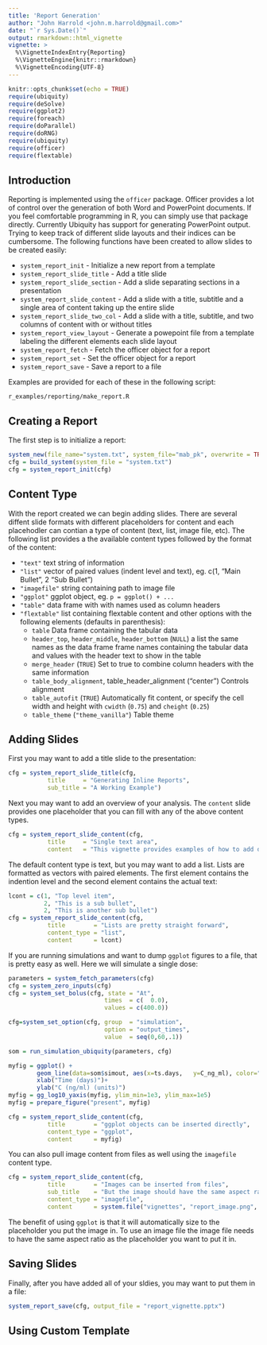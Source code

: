 ```yaml
---
title: 'Report Generation'
author: "John Harrold <john.m.harrold@gmail.com>"
date: "`r Sys.Date()`"
output: rmarkdown::html_vignette
vignette: >
  %\VignetteIndexEntry{Reporting}
  %\VignetteEngine{knitr::rmarkdown}
  %\VignetteEncoding{UTF-8}
---
```


```r
knitr::opts_chunk$set(echo = TRUE)
require(ubiquity)
require(deSolve)
require(ggplot2)
require(foreach)
require(doParallel)
require(doRNG)
require(ubiquity)
require(officer)
require(flextable)
```

## Introduction

Reporting is implemented using the ``officer`` package. Officer provides a lot of control over the generation of both Word and PowerPoint documents. If you feel comfortable programming in R, you can simply use that package directly.  Currently Ubiquity has support for generating PowerPoint output. Trying to keep track of different slide layouts and their indices can be cumbersome.  The following functions have been created to allow slides to be created easily: 

* ``system_report_init`` - Initialize a new report from a template
* ``system_report_slide_title`` - Add  a title slide
* ``system_report_slide_section`` - Add a slide separating sections in a presentation
* ``system_report_slide_content`` - Add a slide with a title, subtitle and a single area of content taking up the entire slide
* ``system_report_slide_two_col`` - Add a slide with a title, subtitle, and two columns of content with or without titles
* ``system_report_view_layout`` - Generate a powepoint file from a template labeling the different elements each slide layout
* ``system_report_fetch`` - Fetch the officer object for a report
* ``system_report_set`` - Set the officer object for a report
* ``system_report_save`` - Save a report to a file


Examples are provided for each of these in the following script:

``r_examples/reporting/make_report.R``

## Creating a Report

The first step is to initialize a report:

```r
system_new(file_name="system.txt", system_file="mab_pk", overwrite = TRUE)
cfg = build_system(system_file = "system.txt")
cfg = system_report_init(cfg)
```

## Content Type

With the report created we can begin adding slides. There are several diffent slide formats with different placeholders for content and each placehodler can contian a type of content (text, list, image file, etc). The following list provides a the available content types followed by the format of the content:

* ``"text"`` text string of information
* ``"list"`` vector of paired values (indent level and text), eg.  c(1, "Main Bullet", 2 "Sub Bullet")
* ``"imagefile"`` string containing path to image file
* ``"ggplot"`` ggplot object, eg. ``p = ggplot() + ...``
* ``"table"`` data frame with with names used as column headers
* ``"flextable"`` list containing flextable content and other options with the following elements (defaults in parenthesis):
     * ``table`` Data frame containing the tabular data
     * ``header_top``, ``header_middle``, ``header_bottom`` (``NULL``) a list the same names as the data frame frame names containing the tabular data and values with the header text to show in the table
     * ``merge_header`` (``TRUE``) Set to true to combine column headers with the same information
     * ``table_body_alignment``, table_header_alignment ("center") Controls alignment
     * ``table_autofit`` (``TRUE``) Automatically fit content, or specify the cell width and height with ``cwidth`` (``0.75``) and ``cheight`` (``0.25``)
     * ``table_theme`` (``"theme_vanilla"``) Table theme


## Adding Slides

First you may want to add a title slide to the presentation:

```r
cfg = system_report_slide_title(cfg, 
           title     = "Generating Inline Reports",
           sub_title = "A Working Example")
```

Next you may want to add an overview of your analysis. The ``content`` slide provides one placeholder that you can fill with any of the above content types.

```r
cfg = system_report_slide_content(cfg, 
           title     = "Single text area",   
           content   = "This vignette provides examples of how to add different types of slide content" )
```

The default content type is text, but you may want to add a list. Lists are formatted as vectors with paired elements. The first element contains the indention level and the second element contains the actual text:

```r
lcont = c(1, "Top level item", 
          2, "This is a sub bullet",
          2, "This is another sub bullet")
cfg = system_report_slide_content(cfg, 
           title        = "Lists are pretty straight forward",      
           content_type = "list",
           content      = lcont)
```

If you are running simulations and want to dump ``ggplot`` figures to a file, that is pretty easy as well. Here we will simulate a single dose:

```r
parameters = system_fetch_parameters(cfg)
cfg = system_zero_inputs(cfg)
cfg = system_set_bolus(cfg, state = "At",
                           times  = c(  0.0),
                           values = c(400.0))

cfg=system_set_option(cfg, group  = "simulation",
                           option = "output_times",
                           value  = seq(0,60,.1))

som = run_simulation_ubiquity(parameters, cfg)

myfig = ggplot() + 
        geom_line(data=som$simout, aes(x=ts.days,   y=C_ng_ml), color="red")  +
        xlab("Time (days)")+
        ylab("C (ng/ml) (units)")
myfig = gg_log10_yaxis(myfig, ylim_min=1e3, ylim_max=1e5)
myfig = prepare_figure("present", myfig)

cfg = system_report_slide_content(cfg, 
           title        = "ggplot objects can be inserted directly", 
           content_type = "ggplot",
           content      = myfig)
```

You can also pull image content from files as well using the ``imagefile`` content type. 


```r
cfg = system_report_slide_content(cfg, 
           title        = "Images can be inserted from files", 
           sub_title    = "But the image should have the same aspect ratio as the placeholder", 
           content_type = "imagefile",
           content      = system.file("vignettes", "report_image.png", package="ubiquity"))
```

The benefit of using ``ggplot`` is that it will automatically size to the placeholder you put the image in. To use an image file the image file needs to have the same aspect ratio as the placeholder you want to put it in. 


## Saving Slides 

Finally, after you have added all of your sldies, you may want to put them in a file:
```r
system_report_save(cfg, output_file = "report_vignette.pptx")
```

## Using Custom Template
